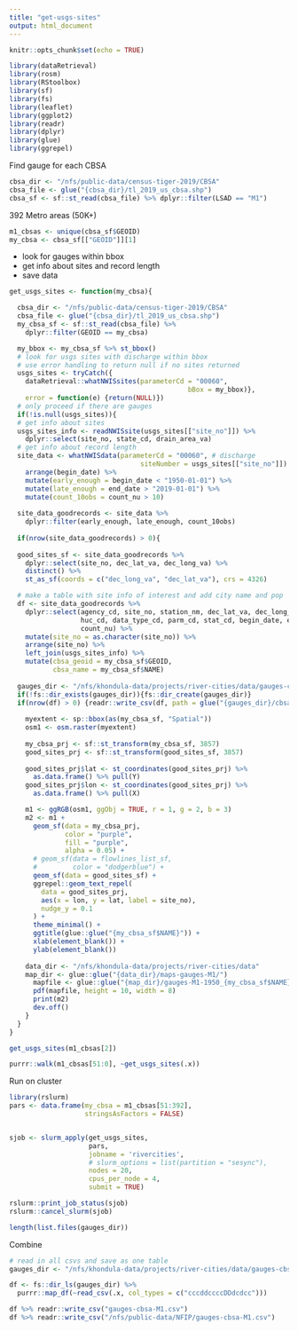 ```yaml
---
title: "get-usgs-sites"
output: html_document
---
```


```r
knitr::opts_chunk$set(echo = TRUE)
```

```r
library(dataRetrieval)
library(rosm)
library(RStoolbox)
library(sf)
library(fs)
library(leaflet)
library(ggplot2)
library(readr)
library(dplyr)
library(glue)
library(ggrepel)
```

Find gauge for each CBSA

```r
cbsa_dir <- "/nfs/public-data/census-tiger-2019/CBSA"
cbsa_file <- glue("{cbsa_dir}/tl_2019_us_cbsa.shp")
cbsa_sf <- sf::st_read(cbsa_file) %>% dplyr::filter(LSAD == "M1")
```

392 Metro areas (50K+)

```r
m1_cbsas <- unique(cbsa_sf$GEOID)
my_cbsa <- cbsa_sf[["GEOID"]][1]
```

- look for gauges within bbox
- get info about sites and record length
- save data 

```r

get_usgs_sites <- function(my_cbsa){

  cbsa_dir <- "/nfs/public-data/census-tiger-2019/CBSA"
  cbsa_file <- glue("{cbsa_dir}/tl_2019_us_cbsa.shp")
  my_cbsa_sf <- sf::st_read(cbsa_file) %>%
    dplyr::filter(GEOID == my_cbsa)

  my_bbox <- my_cbsa_sf %>% st_bbox()
  # look for usgs sites with discharge within bbox
  # use error handling to return null if no sites returned
  usgs_sites <- tryCatch({
    dataRetrieval::whatNWISsites(parameterCd = "00060", 
                                             bBox = my_bbox)},
    error = function(e) {return(NULL)})
  # only proceed if there are gauges
  if(!is.null(usgs_sites)){
  # get info about sites
  usgs_sites_info <- readNWISsite(usgs_sites[["site_no"]]) %>%
    dplyr::select(site_no, state_cd, drain_area_va)
  # get info about record length
  site_data <- whatNWISdata(parameterCd = "00060", # discharge
                                 siteNumber = usgs_sites[["site_no"]]) %>%
    arrange(begin_date) %>%
    mutate(early_enough = begin_date < "1950-01-01") %>%
    mutate(late_enough = end_date > "2019-01-01") %>%
    mutate(count_10obs = count_nu > 10)
  
  site_data_goodrecords <- site_data %>% 
    dplyr::filter(early_enough, late_enough, count_10obs)
  
  if(nrow(site_data_goodrecords) > 0){
    
  good_sites_sf <- site_data_goodrecords %>% 
    dplyr::select(site_no, dec_lat_va, dec_long_va) %>% 
    distinct() %>%
    st_as_sf(coords = c("dec_long_va", "dec_lat_va"), crs = 4326)

  # make a table with site info of interest and add city name and pop
  df <- site_data_goodrecords %>%
    dplyr::select(agency_cd, site_no, station_nm, dec_lat_va, dec_long_va,
                  huc_cd, data_type_cd, parm_cd, stat_cd, begin_date, end_date,
                  count_nu) %>%
    mutate(site_no = as.character(site_no)) %>%
    arrange(site_no) %>%
    left_join(usgs_sites_info) %>%
    mutate(cbsa_geoid = my_cbsa_sf$GEOID,
           cbsa_name = my_cbsa_sf$NAME)
  
  gauges_dir <- "/nfs/khondula-data/projects/river-cities/data/gauges-cbsa-M1"
  if(!fs::dir_exists(gauges_dir)){fs::dir_create(gauges_dir)}
  if(nrow(df) > 0) {readr::write_csv(df, path = glue("{gauges_dir}/cbsa-{my_cbsa_sf$GEOID}.csv"))}
  
    myextent <- sp::bbox(as(my_cbsa_sf, "Spatial"))
    osm1 <- osm.raster(myextent)
    
    my_cbsa_prj <- sf::st_transform(my_cbsa_sf, 3857)
    good_sites_prj <- sf::st_transform(good_sites_sf, 3857)
    
    good_sites_prj$lat <- st_coordinates(good_sites_prj) %>% 
      as.data.frame() %>% pull(Y)
    good_sites_prj$lon <- st_coordinates(good_sites_prj) %>% 
      as.data.frame() %>% pull(X)

    m1 <- ggRGB(osm1, ggObj = TRUE, r = 1, g = 2, b = 3)
    m2 <- m1 +
      geom_sf(data = my_cbsa_prj, 
              color = "purple",
              fill = "purple", 
              alpha = 0.05) +
      # geom_sf(data = flowlines_list_sf,
      #         color = "dodgerblue") +
      geom_sf(data = good_sites_sf) +
      ggrepel::geom_text_repel(
        data = good_sites_prj,
        aes(x = lon, y = lat, label = site_no),
        nudge_y = 0.1
      ) +
      theme_minimal() +
      ggtitle(glue::glue("{my_cbsa_sf$NAME}")) +
      xlab(element_blank()) +
      ylab(element_blank())
   
    data_dir <- "/nfs/khondula-data/projects/river-cities/data"
    map_dir <- glue::glue("{data_dir}/maps-gauges-M1/")
      mapfile <- glue::glue("{map_dir}/gauges-M1-1950_{my_cbsa_sf$NAME}.pdf")
      pdf(mapfile, height = 10, width = 8)
      print(m2)
      dev.off()
    }
  }
}

```

```r
get_usgs_sites(m1_cbsas[2])

purrr::walk(m1_cbsas[51:0], ~get_usgs_sites(.x))
```

Run on cluster

```r
library(rslurm)
pars <- data.frame(my_cbsa = m1_cbsas[51:392],
                   stringsAsFactors = FALSE)


sjob <- slurm_apply(get_usgs_sites, 
                    pars, 
                    jobname = 'rivercities',
                    # slurm_options = list(partition = "sesync"),
                    nodes = 20, 
                    cpus_per_node = 4,
                    submit = TRUE)

rslurm::print_job_status(sjob)
rslurm::cancel_slurm(sjob)
```

```r
length(list.files(gauges_dir))
```

Combine 

```r
# read in all csvs and save as one table
gauges_dir <- "/nfs/khondula-data/projects/river-cities/data/gauges-cbsa-M1"

df <- fs::dir_ls(gauges_dir) %>% 
  purrr::map_df(~read_csv(.x, col_types = c("cccddccccDDdcdcc")))

df %>% readr::write_csv("gauges-cbsa-M1.csv")
df %>% readr::write_csv("/nfs/public-data/NFIP/gauges-cbsa-M1.csv")
```
